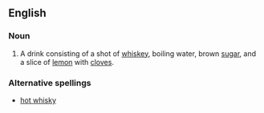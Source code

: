 ==English==

===Noun===
{{en-noun}}

# A drink consisting of a shot of [[whiskey]], boiling water, brown [[sugar]], and a slice of [[lemon]] with [[clove]]s.

===Alternative spellings===
*[[hot whisky]]